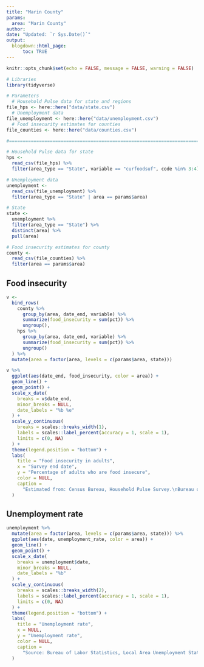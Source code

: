 ```yaml
---
title: "Marin County"
params: 
  area: "Marin County"
author: 
date: "Updated: `r Sys.Date()`"
output:
  blogdown::html_page:
      toc: TRUE
---
```


```r
knitr::opts_chunk$set(echo = FALSE, message = FALSE, warning = FALSE)
```

```r
# Libraries
library(tidyverse)

# Parameters
  # Household Pulse data for state and regions
file_hps <- here::here("data/state.csv")
  # Unemployment data
file_unemployment <- here::here("data/unemployment.csv")
  # Food insecurity estimates for counties
file_counties <- here::here("data/counties.csv")

#===============================================================================

# Household Pulse data for state
hps <- 
  read_csv(file_hps) %>% 
  filter(area_type == "State", variable == "curfoodsuf", code %in% 3:4)

# Unemployment data
unemployment <- 
  read_csv(file_unemployment) %>% 
  filter(area_type == "State" | area == params$area)

# State
state <- 
  unemployment %>% 
  filter(area_type == "State") %>% 
  distinct(area) %>% 
  pull(area)

# Food insecurity estimates for county
county <- 
  read_csv(file_counties) %>% 
  filter(area == params$area)
```

## Food insecurity

```r
v <- 
  bind_rows(
    county %>% 
      group_by(area, date_end, variable) %>% 
      summarize(food_insecurity = sum(pct)) %>% 
      ungroup(),
    hps %>% 
      group_by(area, date_end, variable) %>% 
      summarize(food_insecurity = sum(pct)) %>% 
      ungroup()
  ) %>% 
  mutate(area = factor(area, levels = c(params$area, state)))

v %>% 
  ggplot(aes(date_end, food_insecurity, color = area)) +
  geom_line() +
  geom_point() +
  scale_x_date(
    breaks = v$date_end,
    minor_breaks = NULL,
    date_labels = "%b %e"
  ) +
  scale_y_continuous(
    breaks = scales::breaks_width(1),
    labels = scales::label_percent(accuracy = 1, scale = 1),
    limits = c(0, NA)
  ) +
  theme(legend.position = "bottom") +
  labs(
    title = "Food insecurity in adults",
    x = "Survey end date",
    y = "Percentage of adults who are food insecure",
    color = NULL,
    caption = 
      "Estimated from: Census Bureau, Household Pulse Survey.\nBureau of Labor Statistics, Local Area Unemployment Statistics."
  )
```

## Unemployment rate

```r
unemployment %>% 
  mutate(area = factor(area, levels = c(params$area, state))) %>% 
  ggplot(aes(date, unemployment_rate, color = area)) +
  geom_line() +
  geom_point() +
  scale_x_date(
    breaks = unemployment$date,
    minor_breaks = NULL,
    date_labels = "%b"
  ) +
  scale_y_continuous(
    breaks = scales::breaks_width(2),
    labels = scales::label_percent(accuracy = 1, scale = 1),
    limits = c(0, NA)
  ) +
  theme(legend.position = "bottom") +
  labs(
    title = "Unemployment rate",
    x = NULL,
    y = "Unemployment rate",
    color = NULL,
    caption = 
      "Source: Bureau of Labor Statistics, Local Area Unemployment Statitics."
  )
```
